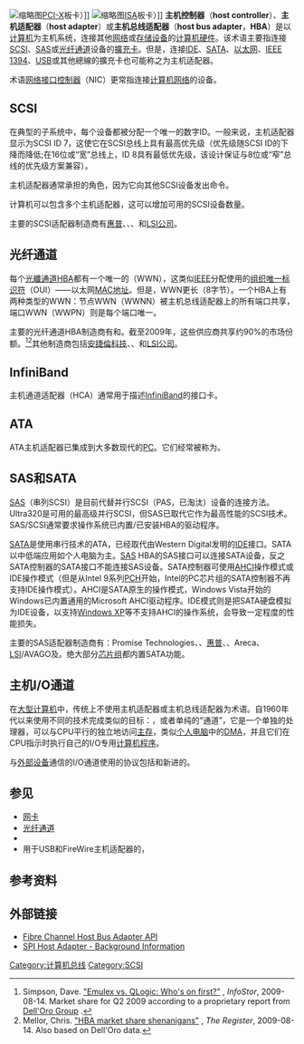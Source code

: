 {{Refimprove|time=2017-01-12T09:16:55+00:00}}
{{NoteTA
|G1=IT
}}
[[File:QLA_2200F.jpg|缩略图]][[PCI-X|PCI-X]]板卡）]]
[[File:Controller_SCSI.JPG|缩略图]][[工业标准结构|ISA]]板卡）]]
'''主机控制器'''（'''host controller'''）、'''主机适配器'''（'''host adapter'''）或'''主机总线适配器'''（'''host bus adapter'''，'''HBA'''）是以[[電子計算機|计算机]]为主机系统，连接其他[[网络|网络]]或[[存储设备|存储设备]]的[[计算机硬件|计算机硬件]]。该术语主要指连接[[小型计算机系统接口|SCSI]]、[[SAS|SAS]]或[[光纤通道|光纤通道]]设备的[[擴充卡|擴充卡]]。但是，连接[[IDE|IDE]]、[[SATA|SATA]]、[[以太网|以太网]]、[[IEEE_1394|IEEE 1394]]、[[USB|USB]]或其他總線的擴充卡也可能称之为主机适配器。

术语[[网卡|网络接口控制器]]（NIC）更常指连接[[计算机网络|计算机网络]]的设备。

== SCSI ==
在典型的{{tsl|en|Parallel SCSI|并行SCSI}}子系统中，每个设备都被分配一个唯一的数字ID。一般来说，主机适配器显示为SCSI ID 7，这使它在SCSI总线上具有最高优先级（优先级随SCSI ID的下降而降低;在16位或“宽”总线上，ID 8具有最低优先级，该设计保证与8位或“窄”总线的优先级方案兼容）。

主机适配器通常承担{{tsl|en|SCSI initiator|SCSI启动器}}的角色，因为它向其他SCSI设备发出命令。

计算机可以包含多个主机适配器，这可以增加可用的SCSI设备数量。

主要的SCSI适配器制造商有[[惠普|惠普]]、{{tsl|en|ATTO Technology}}、{{tsl|en|Promise Technology}}、{{tsl|en|Adaptec}}和[[LSI公司|LSI公司]]。

== 光纤通道 ==
每个[[光纖通道|光纖通道]]HBA都有一个唯一的{{tsl|en|World Wide Name|全球名称}}（WWN），这类似[[电气电子工程师学会|IEEE]]分配使用的[[组织唯一标识符|组织唯一标识符]]（OUI）——以太网[[MAC地址|MAC地址]]。但是，WWN更长（8字节）。一个HBA上有两种类型的WWN：节点WWN（WWNN）被主机总线适配器上的所有端口共享，端口WWN（WWPN）则是每个端口唯一。

主要的光纤通道HBA制造商有{{tsl|en|QLogic}}和{{tsl|en|Emulex}}。截至2009年，这些供应商共享约90%的市场份额。<ref>Simpson, Dave. [http://www.infostor.com/index/blogs_new/dave_simpson_storage/blogs/infostor/dave_simpon_storage/post987_8533790865885281755.html "Emulex vs. QLogic: Who's on first?"] {{Wayback|url=http://www.infostor.com/index/blogs_new/dave_simpson_storage/blogs/infostor/dave_simpon_storage/post987_8533790865885281755.html |date=20200814114657 }}, ''InfoStor'', 2009-08-14.  Market share for Q2 2009 according to a proprietary report from [http://www.delloro.com/ Dell'Oro Group] {{Wayback|url=http://www.delloro.com/ |date=20210131085750 }}.</ref><ref>Mellor, Chris. [http://www.theregister.co.uk/2009/08/14/hba_market_shares_2009/ "HBA market share shenanigans"] {{Wayback|url=http://www.theregister.co.uk/2009/08/14/hba_market_shares_2009/ |date=20190512012556 }}, ''The Register'', 2009-08-14. Also based on Dell'Oro data.</ref>其他制造商包括[[安捷倫科技|安捷倫科技]]、{{tsl|en|ATTO Technology|ATTO}}、{{tsl|en|Brocade Communications Systems|Brocade}}和[[LSI公司|LSI公司]]。

== InfiniBand ==
主机通道适配器（HCA）通常用于描述[[InfiniBand|InfiniBand]]的接口卡。

== ATA ==
ATA主机适配器已集成到大多数现代的[[个人电脑|PC]]。它们经常被称为{{tsl|en|Disk controller|磁盘控制器}}。

== SAS和SATA ==
[[串列SCSI|SAS]]（串列SCSI）是目前代替并行SCSI（PAS，已淘汰）设备的连接方法。Ultra320是可用的最高级并行SCSI，但SAS已取代它作为最高性能的SCSI技术。SAS/SCSI通常要求操作系统已内置/已安装HBA的驱动程序。

[[SATA|SATA]]是使用串行技术的ATA，已经取代由Western Digital发明的[[IDE|IDE]]接口。SATA以中低端应用如个人电脑为主。[[SAS|SAS]] HBA的SAS接口可以连接SATA设备，反之SATA控制器的SATA接口不能连接SAS设备。SATA控制器可使用[[AHCI|AHCI]]操作模式或IDE操作模式（但是从Intel 9系列[[PCH|PCH]]开始，Intel的PC芯片组的SATA控制器不再支持IDE操作模式）。AHCI是SATA原生的操作模式，Windows Vista开始的Windows已内置通用的Microsoft AHCI驱动程序。IDE模式则是把SATA硬盘模拟为IDE设备，以支持[[Windows_XP|Windows XP]]等不支持AHCI的操作系统，会导致一定程度的性能损失。

主要的SAS适配器制造商有：Promise Technologies、{{tsl|en|Adaptec}}、[[惠普|惠普]]、{{tsl|en|QLogic}}、Areca、[[LSI公司|LSI]]/AVAGO及{{tsl|en|ATTO Technology}}。绝大部分[[芯片组|芯片组]]都内置SATA功能。

== 主机I/O通道 ==
在[[大型计算机|大型计算机]]中，传统上不使用主机适配器或主机总线适配器为术语。自1960年代以来使用不同的技术完成类似的目标：{{tsl|en|I/O channel|I/O通道}}，或者单纯的“通道”，它是一个单独的处理器，可以与CPU平行的独立地访问[[電腦數據存貯器|主存]]，类似[[个人电脑|个人电脑]]中的[[直接記憶體存取|DMA]]，并且它们在CPU指示时执行自己的I/O专用[[计算机程序|计算机程序]]。

与[[外部设备|外部设备]]通信的I/O通道使用的协议包括{{tsl|en|ESCON}}和新进的{{tsl|en|FICON}}。

== 参见 ==
* [[网卡|网卡]]
* [[光纤通道|光纤通道]]
* {{tsl|en|Converged network adapter|聚合网络适配器}}
* 用于USB和FireWire主机适配器的{{tsl|en|Host controller interface (USB, Firewire)|主机控制器接口 (USB及Firewire)|主机控制器接口}}，

== 参考资料 ==
{{Reflist}}

== 外部链接 ==
* [http://hbaapi.sourceforge.net Fibre Channel Host Bus Adapter API] {{Wayback|url=http://hbaapi.sourceforge.net/ |date=20190802222406 }}
* [http://www.byteparadigm.com/spi-host-adapter-103.html SPI Host Adapter - Background Information] {{Wayback|url=http://www.byteparadigm.com/spi-host-adapter-103.html |date=20121225020408 }}

[[Category:计算机总线|Category:计算机总线]]
[[Category:SCSI|Category:SCSI]]